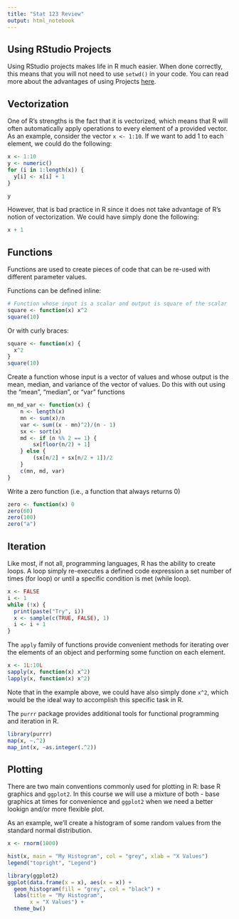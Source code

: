 ```yaml
---
title: "Stat 123 Review"
output: html_notebook
---
```


## Using RStudio Projects
Using RStudio projects makes life in R much easier. When done correctly, this 
means that you will not need to use `setwd()` in your code. You can read more
about the advantages of using Projects [here](https://www.tidyverse.org/articles/2017/12/workflow-vs-script/).

## Vectorization
One of R's strengths is the fact that it is vectorized, which means that R will
often automatically apply operations to every element of a provided vector. As
an example, consider the vector `x <- 1:10`. If we want to add 1 to each element,
we could do the following:

```r
x <- 1:10
y <- numeric()
for (i in 1:length(x)) {
  y[i] <- x[i] + 1
}

y
```

However, that is bad practice in R since it does not take advantage of R's
notion of vectorization. We could have simply done the following:

```r
x + 1
```

## Functions

Functions are used to create pieces of code that can be re-used with different
parameter values.

Functions can be defined inline:
```r
# Function whose input is a scalar and output is square of the scalar
square <- function(x) x^2
square(10)
```

Or with curly braces:
```r
square <- function(x) {
  x^2
}
square(10)
```

Create a function whose input is a vector of values and whose output is the
mean, median, and variance of the vector of values.  Do this with out using
the "mean", "median", or "var" functions
```r
mn_md_var <- function(x) {
	n <- length(x)
	mn <- sum(x)/n
	var <- sum((x - mn)^2)/(n - 1)
	sx <- sort(x)
	md <- if (n %% 2 == 1) {
		sx[floor(n/2) + 1]
	} else {
		(sx[n/2] + sx[n/2 + 1])/2
	}
	c(mn, md, var)	
}
```

Write a zero function (i.e., a function that always returns 0)
```r
zero <- function(x) 0
zero(60)
zero(100)
zero("a")
```

## Iteration
Like most, if not all, programming languages, R has the ability to create loops.
A loop simply re-executes a defined code expression a set number of times (for 
loop) or until a specific condition is met (while loop).

```r
x <- FALSE
i <- 1
while (!x) {
  print(paste("Try", i))
  x <- sample(c(TRUE, FALSE), 1)
  i <- i + 1
}
```

The `apply` family of functions provide convenient methods for iterating over the
elements of an object and performing some function on each element.

```r
x <- 1L:10L
sapply(x, function(x) x^2)
lapply(x, function(x) x^2)
```

Note that in the example above, we could have also simply done `x^2`, which would
be the ideal way to accomplish this specific task in R.

The `purrr` package provides additional tools for functional programming and 
iteration in R.

```r
library(purrr)
map(x, ~.^2)
map_int(x, ~as.integer(.^2))
```

## Plotting
There are two main conventions commonly used for plotting in R: base R graphics 
and `ggplot2`. In this course we will use a mixture of both - base graphics at
times for convenience and `ggplot2` when we need a better lookign and/or more 
flexible plot.

As an example, we'll create a histogram of some random values from the standard
normal distribution.

```r
x <- rnorm(1000)
```

```r
hist(x, main = "My Histogram", col = "grey", xlab = "X Values")
legend("topright", "Legend")
```

```r
library(ggplot2)
ggplot(data.frame(x = x), aes(x = x)) +
  geom_histogram(fill = "grey", col = "black") +
  labs(title = "My Histogram",
       x = "X Values") +
  theme_bw()
```
